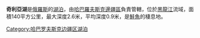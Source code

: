 '''奇利亞湖'''是[[俄羅斯|俄羅斯]]的[[湖泊|湖泊]]，由[[哈巴羅夫斯克邊疆區|哈巴羅夫斯克邊疆區]]負責管轄，位於[[黑龍江|黑龍江]]流域，面積140平方公里，最大深度2.6米，平均深度0.9米，是[[鮭魚|鮭魚]]的棲息地。

{{Russia-geo-stub}}

[[Category:哈巴罗夫斯克边疆区湖泊|Category:哈巴罗夫斯克边疆区湖泊]]